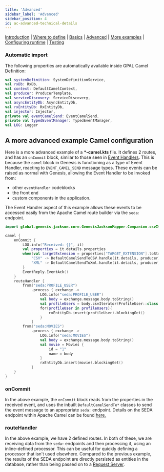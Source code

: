 ---
title: 'Advanced'
sidebar_label: 'Advanced'
sidebar_position: 4
id: ac-advanced-technical-details
---

[Introduction](/creating-applications/defining-your-application/integrations/apache-camel/apache-camel/)  | [Where to define](/creating-applications/defining-your-application/integrations/apache-camel/ac-define/) | [Basics](/creating-applications/defining-your-application/integrations/apache-camel/ac-technical-details/) |  [Advanced](/creating-applications/defining-your-application/integrations/apache-camel/ac-advanced-technical-details/) | [More examples](/creating-applications/defining-your-application/integrations/apache-camel/ac-more-examples/) | [Configuring runtime](/creating-applications/defining-your-application/integrations/apache-camel/ac-configuring-runtime/) | [Testing](/creating-applications/defining-your-application/integrations/apache-camel/ac-testing/)

### Automatic import

The following properties are automatically available inside GPAL Camel Definition:

```kotlin
val systemDefinition: SystemDefinitionService,
val rxDb: RxDb,
val context: DefaultCamelContext,
val producer: ProducerTemplate,
val serviceDiscovery: ServiceDiscovery,
val asyncEntityDb: AsyncEntityDb,
val rxEntityDb: RxEntityDb,
val injector: Injector,
private val eventCamelSend: EventCamelSend,
private val typedEventManager: TypedEventManager,
val LOG: Logger
```

## A more advanced example Camel configuration

Here is a more advanced example of a **\*-camel.kts** file. It defines 2 routes, and has an `onCommit` block, similar to those seen in [Event Handlers](/creating-applications/defining-your-application/business-logic/event-handlers/). This is because the `camel` block in Genesis is functioning as a type of Event Handler, reacting to `EVENT_CAMEL_SEND` message types. These events can be raised as normal with Genesis, allowing the Event Handler to be invoked from:
- other `eventHandler` codeblocks
- the front end
- custom components in the application. 

The Event Handler aspect of this example allows these events to be accessed easily from the Apache Camel route builder via the `seda:` endpoint.

```kotlin
import global.genesis.jackson.core.GenesisJacksonMapper.Companion.csvIterator

camel {
    onCommit {
        LOG.info("Received: {}", it)
        val properties = it.details.properties
        when(val targetExtension = properties["TARGET_EXTENSION"].toString()){
            "CSV" -> DefaultCamelSendToCSV.handle(it.details, producer)
            "XML" -> DefaultCamelSendToXml.handle(it.details, producer)
        }
        EventReply.EventAck()
    }
    routeHandler {
        from("seda:PROFILE_USER")
            .process { exchange ->
                LOG.info("seda:PROFILE_USER")
                val body = exchange.message.body.toString()
                val profileUsers = body.csvIterator(ProfileUser::class.java)
                for(profileUser in profileUsers){
                    rxEntityDb.insert(profileUser).blockingGet()
                }
            }
        from("seda:MOVIES")
            .process { exchange ->
                LOG.info("seda:MOVIES")
                val body = exchange.message.body.toString()
                val movie = Movies {
                    id = "1"
                    name = body
                }
                rxEntityDb.insert(movie).blockingGet()
            }
    }
}
```

### onCommit
In the above example, the `onCommit` block reads from the properties in the received event, and uses the inbuilt `DefaultCamelSendTo*` classes to send the event message to an appropriate `seda:` endpoint. Details on the SEDA endpoint within Apache Camel can be found [here.](https://camel.apache.org/components/3.16.x/seda-component.html)

### routeHandler
In the above example, we have 2 defined routes. In both of these, we are receiving data from the `seda:` endpoints and then processing it, using an inline-defined processor. This can be useful for quickly defining a processor that isn't used elsewhere. Compared to the previous example, the results of the SEDA endpoint are directly persisted as entities in the database, rather than being passed on to a [Request Server](/creating-applications/defining-your-application/user-interface/request-servers/request-servers/).
